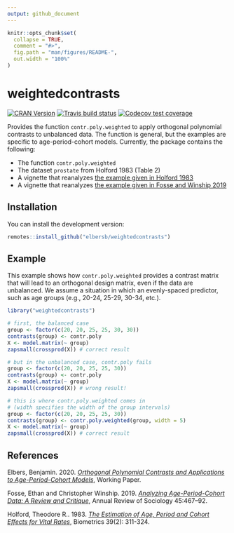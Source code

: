 ```yaml
---
output: github_document
---
```


<!-- README.md is generated from README.Rmd. Please edit that file -->

```r
knitr::opts_chunk$set(
  collapse = TRUE,
  comment = "#>",
  fig.path = "man/figures/README-",
  out.width = "100%"
)
```

# weightedcontrasts

<!-- badges: start -->
[![CRAN Version](https://www.r-pkg.org/badges/version/weightedcontrasts)](https://CRAN.R-project.org/package=weightedcontrasts)
[![Travis build status](https://travis-ci.com/elbersb/weightedcontrasts.svg?branch=master)](https://travis-ci.com/elbersb/weightedcontrasts)
[![Codecov test coverage](https://codecov.io/gh/elbersb/weightedcontrasts/branch/master/graph/badge.svg)](https://codecov.io/gh/elbersb/weightedcontrasts?branch=master)
<!-- badges: end -->

Provides the function `contr.poly.weighted` to apply orthogonal polynomial
contrasts to unbalanced data. The function is general, but the examples are
specific to age-period-cohort models. Currently, the package contains the following:

- The function `contr.poly.weighted`
- The dataset `prostate` from Holford 1983 (Table 2)
- A vignette that reanalyzes [the example given in Holford 1983](https://htmlpreview.github.io/?https://github.com/elbersb/weightedcontrasts/blob/master/doc/fosse_winship2019.html)
- A vignette that reanalyzes [the example given in Fosse and Winship 2019](https://htmlpreview.github.io/?https://github.com/elbersb/weightedcontrasts/blob/master/doc/holford1983.html)

## Installation

You can install the development version:

``` r
remotes::install_github("elbersb/weightedcontrasts")
```

## Example

This example shows how `contr.poly.weighted` provides a contrast matrix that will lead
to an orthogonal design matrix, even if the data are unbalanced. We assume a situation in which
an evenly-spaced predictor, such as age groups (e.g., 20-24, 25-29, 30-34, etc.).

```r
library("weightedcontrasts")

# first, the balanced case
group <- factor(c(20, 20, 25, 25, 30, 30))
contrasts(group) <- contr.poly
X <- model.matrix(~ group)
zapsmall(crossprod(X)) # correct result

# but in the unbalanced case, contr.poly fails
group <- factor(c(20, 20, 25, 25, 30))
contrasts(group) <- contr.poly
X <- model.matrix(~ group)
zapsmall(crossprod(X)) # wrong result!

# this is where contr.poly.weighted comes in
# (width specifies the width of the group intervals)
group <- factor(c(20, 20, 25, 25, 30))
contrasts(group) <- contr.poly.weighted(group, width = 5)
X <- model.matrix(~ group)
zapsmall(crossprod(X)) # correct result
```

## References

Elbers, Benjamin. 2020. [_Orthogonal Polynomial Contrasts and Applications to Age-Period-Cohort Models_](https://osf.io/preprints/socarxiv/xrbgv/), Working Paper.

Fosse, Ethan and Christopher Winship. 2019. [_Analyzing Age-Period-Cohort Data: A Review and Critique_](https://www.annualreviews.org/doi/abs/10.1146/annurev-soc-073018-022616), Annual Review of Sociology 45:467–92.

Holford, Theodore R.. 1983. [_The Estimation of Age, Period and Cohort Effects for Vital Rates_](https://www.jstor.org/stable/2531004), Biometrics 39(2): 311-324.
